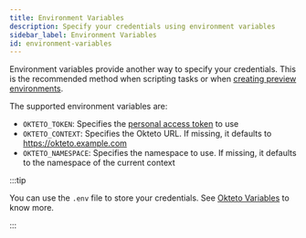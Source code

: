 ```yaml
---
title: Environment Variables
description: Specify your credentials using environment variables
sidebar_label: Environment Variables
id: environment-variables
---
```


Environment variables provide another way to specify your credentials. This is the recommended method when scripting tasks or when [creating preview environments](previews/index.mdx).

The supported environment variables are:

- `OKTETO_TOKEN`: Specifies the [personal access token](core/credentials/personal-access-tokens.mdx) to use
- `OKTETO_CONTEXT`: Specifies the Okteto URL. If missing, it defaults to https://okteto.example.com
- `OKTETO_NAMESPACE`: Specifies the namespace to use. If missing, it defaults to the namespace of the current context

:::tip

You can use the `.env` file to store your credentials. See [Okteto Variables](/docs/core/okteto-variables) to know more.

:::